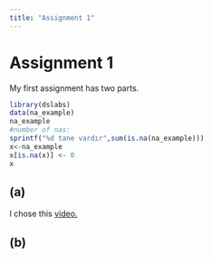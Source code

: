 ```yaml
---
title: "Assignment 1"
---
```


# Assignment 1

My first assignment has two parts.
```r


library(dslabs)
data(na_example)
na_example
#number of nas:
sprintf("%d tane vardır",sum(is.na(na_example)))
x<-na_example
x[is.na(x)] <- 0
x
```


## (a)
I chose this [video.](https://www.rstudio.com/conference/2022/talks/its-about-time/)

## (b)